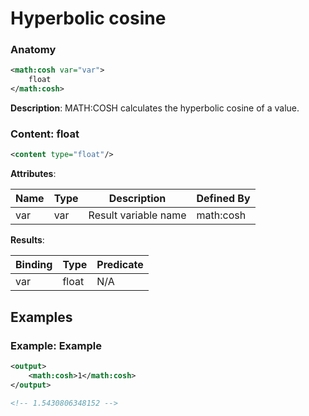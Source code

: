 # Hyperbolic cosine

### Anatomy

```xml
<math:cosh var="var">
    float
</math:cosh>
```

 **Description**:
 MATH:COSH calculates the hyperbolic cosine of a value.

### Content: float

```xml
<content type="float"/>
```

**Attributes**:

| Name | Type | Description | Defined By |
| ---- | ---- | ----------- | ---------- |
| var | var | Result variable name | math:cosh |


**Results**:

| Binding | Type | Predicate |
| ------- | ---- | --------- |
| var | float | N/A |


## Examples

### Example: Example

```xml
<output>
	<math:cosh>1</math:cosh>
</output>

<!-- 1.5430806348152 -->
```

